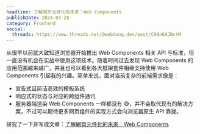 ```yaml
---
headline: 了解网页元件化的未来：Web Components
publishDate: 2024-07-28
category: Frontend
social:
  threads: https://www.threads.net/@webdong.dev/post/C99n6AJBctM
---
```


从很早以前就大致知道浏览器开始推出 Web Components 相关 API 与标准，但一直没有机会在实战中使用这项技术。随着时间过去发现 Web Components 的应用范围越来越广，并且也可以看到各大框架套件相继支持使用 Web Components 引起我的兴趣。简单来说，面对当前复杂的前端需求像是：

- 宣告式且简洁高效的模板系统
- 响应式的状态与对应的跨组件通讯
- 服务器端渲染 Web Components 一样都没有 😅，并不会取代现有的解决方案，不过可以期待更多网页组件的实现方式会向浏览器原生 API 靠拢。

研究了一下并写成文章：[了解網頁元件化的未來：Web Components](https://www.webdong.dev/post/future-of-the-web-native-web-components/)
